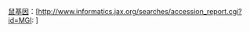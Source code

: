 <span class="plainlinks"><!-- [[:en:Mouse Genome Informatics]] -->[[鼠基因信息|鼠基因]]：[http://www.informatics.jax.org/searches/accession_report.cgi?id=MGI:{{{1}}} {{{1}}}]</span><noinclude>
{{documentation}}
</noinclude>